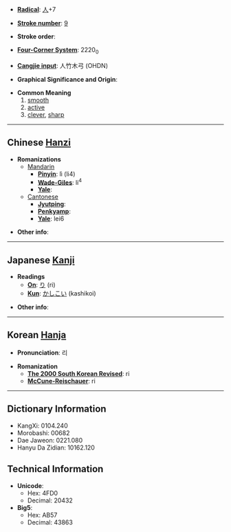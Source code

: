 * '''[[Wiktionary:Chinese radical index| Radical]]''': [[Wiktionary:Chinese radical index 人|人]]+7

* '''[[Wiktionary:Chinese total strokes index|Stroke number]]''': [[Wiktionary:Chinese total strokes index 9|9]]

* '''Stroke order''': 

* '''[[Wiktionary:Chinese four corner index|Four-Corner System]]''': 2220<sub>0</sub>

* '''[[Wiktionary:Chinese Cangjie index|Cangjie input]]''': 人竹木弓 (OHDN)

* '''Graphical Significance and Origin''': 

* '''Common Meaning'''
*#[[smooth]]
*# [[active]]
*# [[clever]], [[sharp]]


----

== Chinese [[Hanzi]] ==

* '''Romanizations'''
** [[Mandarin]]
*** '''[[Pinyin]]''': lì (li4)
*** '''[[Wade-Giles]]''': li<sup>4</sup>
*** '''[[Yale]]''': 
**[[Cantonese]]
***'''[[Jyutping]]''':
***'''[[Penkyamp]]''': 
***'''[[Yale]]''': lei6

* '''Other info''': 

----

== Japanese [[Kanji]] ==

* '''Readings'''
** '''[[On]]''': [[り]] (ri)
** '''[[Kun]]''': [[かしこい]] (kashikoi)

* '''Other info''':  

----

== Korean [[Hanja]] ==

* '''Pronunciation''': 리

* '''Romanization'''
** '''[[The 2000 South Korean Revised Romanization|The 2000 South Korean Revised]]''': ri
** '''[[McCune-Reischauer]]''': ri

----

== Dictionary Information ==

* KangXi: 0104.240
* Morobashi: 00682
* Dae Jaweon: 0221.080
* Hanyu Da Zidian: 10162.120

== Technical Information ==

* '''Unicode''':
** Hex: 4FD0
** Decimal: 20432
* '''Big5''':
** Hex: AB57
** Decimal: 43863